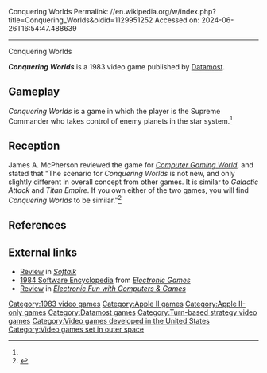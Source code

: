 Conquering Worlds
Permalink: //en.wikipedia.org/w/index.php?title=Conquering_Worlds&oldid=1129951252
Accessed on: 2024-06-26T16:54:47.488639



------
Conquering Worlds
{{italic title}}
{{Short description|1983 strategy video game}}
{{Infobox video game
| collapsible = 
| state = 
| italic title = 
| title = Conquering Worlds
| image = Conquering Worlds.jpg
| alt = 
| caption = Cover art for the game.
| developer = 
| publisher = [[Datamost]]
| series = 
| engine = 
| platforms = [[Apple II series|Apple II]]
| released = 1983
| genre = 
}}

'''''Conquering Worlds''''' is a 1983 video game published by [[Datamost]].

==Gameplay==
''Conquering Worlds'' is a game in which the player is the Supreme Commander who takes control of enemy planets in the star system.<ref name="CGW15"/>

==Reception==
James A. McPherson reviewed the game for ''[[Computer Gaming World]]'', and stated that "The scenario for ''Conquering Worlds'' is not new, and only slightly different in overall concept from other games. It is similar to ''Galactic Attack'' and ''Titan Empire''. If you own either of the two games, you will find ''Conquering Worlds'' to be similar."<ref name="CGW15">{{cite magazine |last=McPherson |first=James A. |title=Micro-Reviews |magazine=Computer Gaming World |date=April 1984 |volume=1 |issue=15 |pages=44, 35}}</ref>

==References==
{{reflist}}

==External links==
*[https://archive.org/details/softalkv4n02oct1983/page/178/mode/2up Review] in ''[[Softalk]]''
*[https://archive.org/stream/RetroGameMagazineOneShots/1984%20Software%20Encyclopedia%20%281983%29%20Over%20900%20Descriptions%20and%20Ratings#page/n11/mode/2up 1984 Software Encyclopedia] from ''[[Electronic Games]]''
*[https://archive.org/details/Electronic_Fun_with_Computer_Games_Vol_02_No_05_1984-03_Fun_Games_Publishing_US/page/n55/mode/2up Review] in ''[[Electronic Fun with Computers & Games]]''

[[Category:1983 video games]]
[[Category:Apple II games]]
[[Category:Apple II-only games]]
[[Category:Datamost games]]
[[Category:Turn-based strategy video games]]
[[Category:Video games developed in the United States]]
[[Category:Video games set in outer space]]